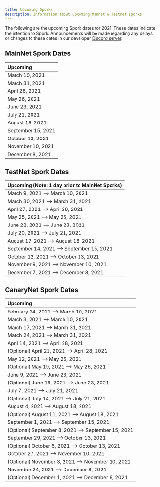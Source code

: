 ```yaml
---
title: Upcoming Sporks
description: Information about upcoming Mannet & Testnet sporks
---
```


The following are the upcoming Spork dates for 2021. These dates indicate the intention to Spork. Announcements will be made regarding any delays or changes to these dates in our developer [Discord server](http://discord.gg/flow).

## MainNet Spork Dates

| Upcoming           |
| :----------------- |
| March 10, 2021     |
| March 31, 2021     |
| April 28, 2021     |
| May 26, 2021       |
| June 23, 2021      |
| July 21, 2021      |
| August 18, 2021    |
| September 15, 2021 |
| October 13, 2021   |
| November 10, 2021  |
| December 8, 2021   |

## TestNet Spork Dates

| Upcoming (Note: 1 day prior to MainNet Sporks) |
| :--------------------------------------------- |
| March 9, 2021 —> March 10, 2021                |
| March 30, 2021 —> March 31, 2021               |
| April 27, 2021 —> April 28, 2021               |
| May 25, 2021 —> May 25, 2021                   |
| June 22, 2021 —> June 23, 2021                 |
| July 20, 2021 —> July 21, 2021                 |
| August 17, 2021 —> August 18, 2021             |
| September 14, 2021 —> September 15, 2021       |
| October 12, 2021 —> October 13, 2021           |
| November 9, 2021 —> November 10, 2021          |
| December 7, 2021 —> December 8, 2021           |

## CanaryNet Spork Dates

| Upcoming                                           |
| :------------------------------------------------- |
| February 24, 2021 —> March 10, 2021                |
| March 3, 2021 —> March 10, 2021                    |
| March 17, 2021 —> March 31, 2021                   |
| March 24, 2021 —> March 31, 2021                   |
| April 14, 2021 —> April 28, 2021                   |
| (Optional) April 21, 2021 —> April 28, 2021        |
| May 12, 2021 —> May 26, 2021                       |
| (Optional) May 19, 2021 —> May 26, 2021            |
| June 9, 2021 —> June 23, 2021                      |
| (Optional) June 16, 2021 —> June 23, 2021          |
| July 7, 2021 —> July 21, 2021                      |
| (Optional) July 14, 2021 —> July 21, 2021          |
| August 4, 2021 —> August 18, 2021                  |
| (Optional) August 11, 2021 —> August 18, 2021      |
| September 1, 2021 —> September 15, 2021            |
| (Optional) September 8, 2021 —> September 15, 2021 |
| September 29, 2021 —> October 13, 2021             |
| (Optional) October 6, 2021 —> October 13, 2021     |
| October 27, 2021 —> November 10, 2021              |
| (Optional) November 3, 2021 —> November 10, 2021   |
| November 24, 2021 —> December 8, 2021              |
| (Optional) December 1, 2021 —> December 8, 2021    |
